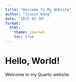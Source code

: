 ```yaml
---
title: "Welcome to My Website"
author: "Jiaxin Wang"
date: "2025-01-30"
format:
  html:
    theme: journal
    toc: true
---
```

# Hello, World!  
Welcome to my Quarto website.  